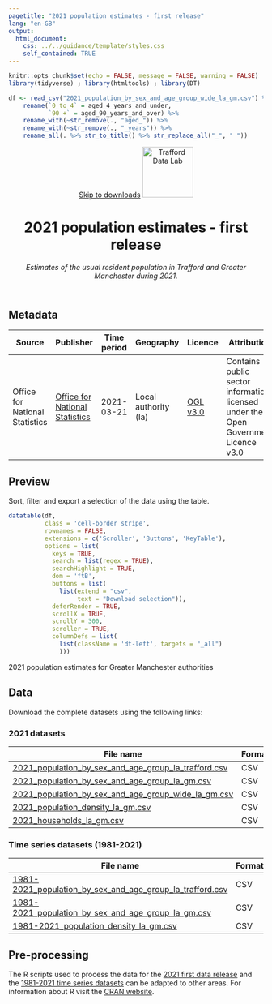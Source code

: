 ```yaml
---
pagetitle: "2021 population estimates - first release"
lang: "en-GB"
output:
  html_document:
    css: ../../guidance/template/styles.css
    self_contained: TRUE
---
```


```r
knitr::opts_chunk$set(echo = FALSE, message = FALSE, warning = FALSE)
library(tidyverse) ; library(htmltools) ; library(DT) 

df <- read_csv("2021_population_by_sex_and_age_group_wide_la_gm.csv") %>%
    rename(`0_to_4` = aged_4_years_and_under,
           `90 +` = aged_90_years_and_over) %>%
    rename_with(~str_remove(., "aged_")) %>%
    rename_with(~str_remove(., "_years")) %>%
    rename_all(. %>% str_to_title() %>% str_replace_all("_", " "))
```
<header>
<span id="a11yNav"><a href="#downloads" class="themeBlockDark">Skip to downloads</a></span>
<a href="https://www.trafforddatalab.io/data.html"><img src="https://www.trafforddatalab.io/assets/logo/trafforddatalab_logo.svg" alt="Trafford Data Lab" aria-label="Return to Trafford Data Lab data page" width="100" class="traffordDataLabLogo"/></a>

<h1>2021 population estimates - first release</h1>
*Estimates of the usual resident population in Trafford and Greater Manchester during 2021.*

</header>

<main>
<h2>Metadata</h2>

<table id="metadata" class="table table-condensed">
  <thead>
    <tr class="header">
      <th>Source</th>
      <th>Publisher</th>
      <th>Time period</th>
      <th>Geography</th>
      <th>Licence</th>
      <th>Attribution</th>
      <th>Last updated</th>
    </tr>
  </thead>
  <tr>
    <td>Office for National Statistics</td>
    <td><a href="https://www.ons.gov.uk/census" target="_blank">Office for National Statistics</a></td>
    <td><time datetime="2021-03-21">2021-03-21</time></td>
    <td>Local authority (la)</td>
    <td><a href="http://www.nationalarchives.gov.uk/doc/open-government-licence/version/3/" target="_blank">OGL v3.0</a></td>
    <td>Contains public sector information licensed under the Open Government Licence v3.0</td>
    <td><time datetime="2022-07-15">2022-07-15</time></td>
  </tr>
</table>

<h2>Preview</h2>
Sort, filter and export a selection of the data using the table.

```r
datatable(df, 
          class = 'cell-border stripe',
          rownames = FALSE, 
          extensions = c('Scroller', 'Buttons', 'KeyTable'),
          options = list(
            keys = TRUE,
            search = list(regex = TRUE),
            searchHighlight = TRUE,
            dom = 'ftB',
            buttons = list(
              list(extend = "csv", 
                   text = "Download selection")),
            deferRender = TRUE,
            scrollX = TRUE,
            scrollY = 300,
            scroller = TRUE,
            columnDefs = list(
              list(className = 'dt-left', targets = "_all")
              )))
```
<div id="tableFooterTitle">2021 population estimates for Greater Manchester authorities</div>

<h2>Data</h2>
<span id ="downloads">Download the complete datasets using the following links:</span>

<h3>2021 datasets</h3>
|File name |Format |
|---|---|
|[2021_population_by_sex_and_age_group_la_trafford.csv](2021_population_by_sex_and_age_group_la_trafford.csv) |CSV |
|[2021_population_by_sex_and_age_group_la_gm.csv](2021_population_by_sex_and_age_group_la_gm.csv) |CSV |
|[2021_population_by_sex_and_age_group_wide_la_gm.csv](2021_population_by_sex_and_age_group_wide_la_gm.csv) |CSV |
|[2021_population_density_la_gm.csv](2021_population_density_la_gm.csv) |CSV |
|[2021_households_la_gm.csv](2021_households_la_gm.csv) |CSV |

<h3>Time series datasets (1981-2021)</h3>
|File name |Format |
|---|---|
|[1981-2021_population_by_sex_and_age_group_la_trafford.csv](1981-2021_population_by_sex_and_age_group_la_trafford.csv) |CSV |
|[1981-2021_population_by_sex_and_age_group_la_gm.csv](1981-2021_population_by_sex_and_age_band_la_gm.csv) |CSV |
|[1981-2021_population_density_la_gm.csv](1981-2021_population_density_la_gm.csv) |CSV |

<h2>Pre-processing</h2>
The R scripts used to process the data for the [2021 first data release](pre-processing-first-release.R) and the [1981-2021 time series datasets](pre-processing-time-series.R) can be adapted to other areas. For information about R visit the <a href="https://cran.r-project.org" target="_blank">CRAN website</a>.

</main>

<script>
  // Fixes to dynamic elements created by DataTables to improve accessibility
  var removeElFn = setInterval(removeElement, 1000);
  
  function removeElement() {
    try {
      var el = document.getElementsByClassName("dataTables_scrollBody")[0].childNodes[0];
      el.removeChild(el.childNodes[0]); // Remove unwanted hidden text element from table - causing accessibility alert as it has no label
      
      el.parentNode.setAttribute('tabindex', '0');  // add attribute allowing keyboard users to access scrollable area
      
      clearInterval(removeElFn);  // cancel any further calls to this function as we have completed all actions
    }
    catch(e) {
      // form element 'el' doesn't exist yet so setInterval will call the function again until it does
    }
  }
</script>